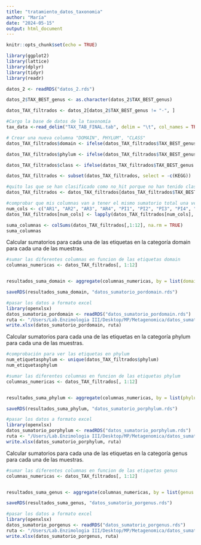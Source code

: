 ---
title: "tratamiento_datos_taxonomia"
author: "María"
date: "2024-05-15"
output: html_document
---

```{r setup, include=FALSE}
knitr::opts_chunk$set(echo = TRUE)
```

```{r, eval=FALSE}
library(ggplot2)
library(lattice)
library(dplyr)
library(tidyr)
library(readr)
```


```{r, eval=FALSE}
datos_2 <- readRDS("datos_2.rds")

datos_2$TAX_BEST_genus <- as.character(datos_2$TAX_BEST_genus)

datos_TAX_filtrados <- datos_2[datos_2$TAX_BEST_genus != "-", ]

```

```{r, eval=FALSE}
#Cargo la base de datos de la taxonomía
tax_data <-read_delim("TAX_TAB_FINAL.tab", delim = "\t", col_names = TRUE)

```


```{r, eval=FALSE}
# Crear una nueva columna "DOMAIN", PHYLUM", "CLASS" 
datos_TAX_filtrados$domain <- ifelse(datos_TAX_filtrados$TAX_BEST_genus %in% tax_data$genus, tax_data$domain[match(datos_TAX_filtrados$TAX_BEST_genus, tax_data$genus)], "")

datos_TAX_filtrados$phylum <- ifelse(datos_TAX_filtrados$TAX_BEST_genus %in% tax_data$genus, tax_data$phylum[match(datos_TAX_filtrados$TAX_BEST_genus, tax_data$genus)], "")

datos_TAX_filtrados$class <- ifelse(datos_TAX_filtrados$TAX_BEST_genus %in% tax_data$genus, tax_data$class[match(datos_TAX_filtrados$TAX_BEST_genus, tax_data$genus)], "")

datos_TAX_filtrados <- subset(datos_TAX_filtrados, select = -c(KEGG))

```



```{r, eval=FALSE}
#quito las que se han clasificado como no_hit porque no han tenido clasificación real en una categoria a nivel de genero
datos_TAX_filtrados <- datos_TAX_filtrados[datos_TAX_filtrados$TAX_BEST_genus != "no_hit", ]
```



```{r, eval=FALSE}
#comprobar que mis columnas van a tener el mismo sumatorio total una vez haga los sumatorios por separado de las diferentes etiquetas en domain. 
num_cols <- c("AR1", "AR2", "AR3", "AR4", "PI1", "PI2", "PI3", "PI4", "BS1", "BS2", "BS3", "BS4")
datos_TAX_filtrados[num_cols] <- lapply(datos_TAX_filtrados[num_cols], as.numeric)

suma_columnas <- colSums(datos_TAX_filtrados[,1:12], na.rm = TRUE)
suma_columnas
```

Calcular sumatorios para cada una de las etiquetas en la categoría domain para cada una de las muestras. 
```{r, eval=FALSE}
#sumar las diferentes columnas en funcion de las etiquetas domain
columnas_numericas <- datos_TAX_filtrados[, 1:12]


resultados_suma_domain <- aggregate(columnas_numericas, by = list(domain = datos_TAX_filtrados$domain), FUN = sum)

saveRDS(resultados_suma_domain, "datos_sumatorio_pordomain.rds")

```

```{r, eval=FALSE}
#pasar los datos a formato excel
library(openxlsx)
datos_sumatorio_pordomain <- readRDS("datos_sumatorio_pordomain.rds")
ruta <- "/Users/Lab.Enzimologia III/Desktop/MP/Metagenomica/datos_sumatorio_pordomain.xlsx"
write.xlsx(datos_sumatorio_pordomain, ruta)
```

Calcular sumatorios para cada una de las etiquetas en la categoría phylum para cada una de las muestras. 

```{r, eval=FALSE}
#comprobación para ver las etiquetas en phylum
num_etiquetasphylum <- unique(datos_TAX_filtrados$phylum)
num_etiquetasphylum
```

```{r, eval=FALSE}
#sumar las diferentes columnas en funcion de las etiquetas phylum
columnas_numericas <- datos_TAX_filtrados[, 1:12]


resultados_suma_phylum <- aggregate(columnas_numericas, by = list(phylum = datos_TAX_filtrados$phylum), FUN = sum)

saveRDS(resultados_suma_phylum, "datos_sumatorio_porphylum.rds")

```

```{r, eval=FALSE}
#pasar los datos a formato excel
library(openxlsx)
datos_sumatorio_porphylum <- readRDS("datos_sumatorio_porphylum.rds")
ruta <- "/Users/Lab.Enzimologia III/Desktop/MP/Metagenomica/datos_sumatorio_porphylum.xlsx"
write.xlsx(datos_sumatorio_porphylum, ruta)
```


Calcular sumatorios para cada una de las etiquetas en la categoría genus para cada una de las muestras. 

```{r, eval=FALSE}
#sumar las diferentes columnas en funcion de las etiquetas genus
columnas_numericas <- datos_TAX_filtrados[, 1:12]


resultados_suma_genus <- aggregate(columnas_numericas, by = list(genus = datos_TAX_filtrados$TAX_BEST_genus), FUN = sum)

saveRDS(resultados_suma_genus, "datos_sumatorio_porgenus.rds")

```

```{r, eval=FALSE}
#pasar los datos a formato excel
library(openxlsx)
datos_sumatorio_porgenus <- readRDS("datos_sumatorio_porgenus.rds")
ruta <- "/Users/Lab.Enzimologia III/Desktop/MP/Metagenomica/datos_sumatorio_porgenus.xlsx"
write.xlsx(datos_sumatorio_porgenus, ruta)
```